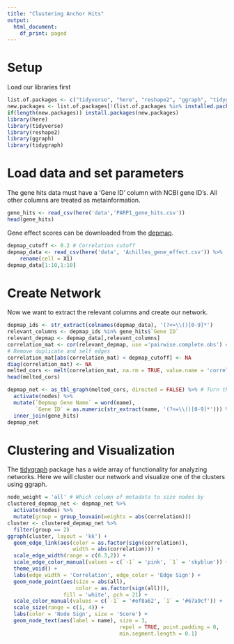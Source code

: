 ```yaml
---
title: "Clustering Anchor Hits"
output:
  html_document:
    df_print: paged
---
```


# Setup
Load our libraries first
```r
list.of.packages <- c("tidyverse", "here", "reshape2", "ggraph", "tidygraph")
new.packages <- list.of.packages[!(list.of.packages %in% installed.packages()[,"Package"])]
if(length(new.packages)) install.packages(new.packages)
library(here)
library(tidyverse)
library(reshape2)
library(ggraph)
library(tidygraph)
```

# Load data and set parameters
The gene hits data must have a 'Gene ID' column with NCBI gene ID's. All other columns are treated as metainformation.
```r
gene_hits <- read_csv(here('data','PARP1_gene_hits.csv'))
head(gene_hits)
```
 Gene effect scores can be downloaded from the [depmap](https://depmap.org/portal/download/).
```r
depmap_cutoff <- 0.2 # Correlation cutoff
depmap_data <- read_csv(here('data', 'Achilles_gene_effect.csv')) %>%
    rename(cell = X1)
depmap_data[1:10,1:10]
```

# Create Network
Now we want to extract the relevant columns and create our network.

```r
depmap_ids <- str_extract(colnames(depmap_data), '(?<=\\()[0-9]*')
relevant_columns <- depmap_ids %in% gene_hits$`Gene ID`
relevant_depmap <- depmap_data[,relevant_columns]
correlation_mat <- cor(relevant_depmap, use ='pairwise.complete.obs') # use pairwise complete to allow for NA's for XX cells
# Remove duplicate and self edges
correlation_mat[abs(correlation_mat) < depmap_cutoff] <- NA 
diag(correlation_mat) <- NA
melted_cors <- melt(correlation_mat, na.rm = TRUE, value.name = 'correlation')
head(melted_cors)
```

```r
depmap_net <- as_tbl_graph(melted_cors, directed = FALSE) %>% # Turn the edge table into a tbl graph for easy manipulation 
  activate(nodes) %>%
  mutate(`Depmap Gene Name` = word(name), 
         `Gene ID` = as.numeric(str_extract(name, '(?<=\\()[0-9]*'))) %>%
  inner_join(gene_hits)
depmap_net
```

# Clustering and Visualization
The [tidygraph](https://github.com/thomasp85/tidygraph) package has a wide array of functionality for analyzing networks. Here we will cluster our network and visualize one of the clusters using ggraph. 

```r
node_weight = 'all' # Which column of metadata to size nodes by 
clustered_depmap_net <- depmap_net %>%
  activate(nodes) %>%
  mutate(group = group_louvain(weights = abs(correlation)))
cluster <- clustered_depmap_net %>%
  filter(group == 2)
ggraph(cluster, layout = 'kk') +
  geom_edge_link(aes(color = as.factor(sign(correlation)), 
                     width = abs(correlation))) +
  scale_edge_width(range = c(0.3,2)) +
  scale_edge_color_manual(values = c(`-1` = 'pink', `1` = 'skyblue')) +
  theme_void() +
  labs(edge_width = 'Correlation', edge_color = 'Edge Sign') +
  geom_node_point(aes(size = abs(all),
                      color = as.factor(sign(all))), 
                  fill = 'white', pch = 21) +
  scale_color_manual(values = c(`-1` = '#ef8a62', `1` = '#67a9cf')) +
  scale_size(range = c(1, 4)) + 
  labs(color = 'Node Sign', size = 'Score') +
  geom_node_text(aes(label = name), size = 3, 
                                    repel = TRUE, point.padding = 0, 
                                    min.segment.length = 0.1)
```



